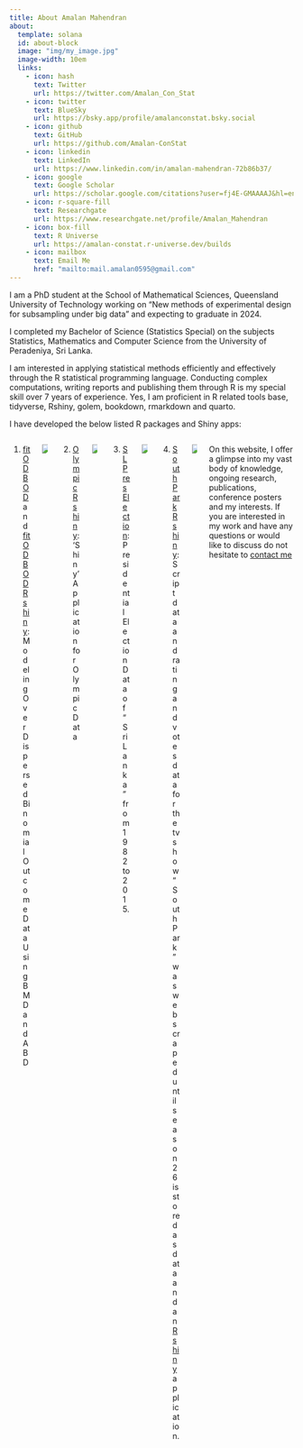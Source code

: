 ```yaml
---
title: About Amalan Mahendran
about:
  template: solana
  id: about-block
  image: "img/my_image.jpg"
  image-width: 10em
  links:
    - icon: hash
      text: Twitter
      url: https://twitter.com/Amalan_Con_Stat
    - icon: twitter
      text: BlueSky
      url: https://bsky.app/profile/amalanconstat.bsky.social
    - icon: github
      text: GitHub
      url: https://github.com/Amalan-ConStat
    - icon: linkedin
      text: LinkedIn
      url: https://www.linkedin.com/in/amalan-mahendran-72b86b37/
    - icon: google
      text: Google Scholar
      url: https://scholar.google.com/citations?user=fj4E-GMAAAAJ&hl=en
    - icon: r-square-fill
      text: Researchgate
      url: https://www.researchgate.net/profile/Amalan_Mahendran
    - icon: box-fill
      text: R Universe
      url: https://amalan-constat.r-universe.dev/builds
    - icon: mailbox
      text: Email Me
      href: "mailto:mail.amalan0595@gmail.com"  
---
```


::: {#about-block}

I am a PhD student at the School of Mathematical Sciences, Queensland University of Technology working on "New methods of experimental design for subsampling under big data" and expecting to graduate in 2024. 

I completed my Bachelor of Science (Statistics Special) on the subjects Statistics, Mathematics and Computer Science from the University of Peradeniya, Sri Lanka. 

I am interested in applying statistical methods efficiently and effectively through the R statistical programming language. 
Conducting complex computations, writing reports and publishing them through R is my special skill over 7 years of experience.
Yes, I am proficient in R related tools base, tidyverse, Rshiny, golem, bookdown, rmarkdown and quarto.  

I have developed the below listed R packages and Shiny apps:

::: columns

::: {.column width="80%"}
1. [fitODBOD](https://cran.r-project.org/package=fitODBOD) and [fitODBODRshiny](https://cran.r-project.org/package=fitODBODRshiny): Modeling Over Dispersed Binomial Outcome Data Using BMD and ABD
:::

::: {.column width="20%"}
![](img/logo_fitODBOD.png){width=20%,height=25%}
:::

::: {.column width="80%"}
2. [OlympicRshiny](https://cran.r-project.org/package=OlympicRshiny): 'Shiny' Application for Olympic Data
:::

::: {.column width="20%"}
![](img/logo_OlympicRshiny.png){width=20%,height=25%}
:::

::: {.column width="80%"}
3. [SLPresElection](https://cran.r-project.org/package=SLPresElection): Presidential Election Data of "Sri Lanka" from 1982 to 2015.
:::

::: {.column width="20%"}
![](img/logo_SLPresElection.png){width=20%,height=25%}
:::

::: {.column width="80%"}
4. [SouthParkRshiny](https://cran.r-project.org/package=SouthParkRshiny): Script data and rating and votes data for the tv show "SouthPark" was web scraped until season 26 is stored as data and an [Rshiny](https://amalan-con-stat.shinyapps.io/SouthParkRshiny/) application.
:::

::: {.column width="20%"}
![](img/logo_SouthParkRshiny.png){width=20%,height=25%}
:::

On this website, I offer a glimpse into my vast body of knowledge, ongoing research, publications, conference posters and my interests.
If you are interested in my work and have any questions or would like to discuss do not hesitate to [contact me](mailto:mail.amalan0595@gmail.com)
:::

:::

